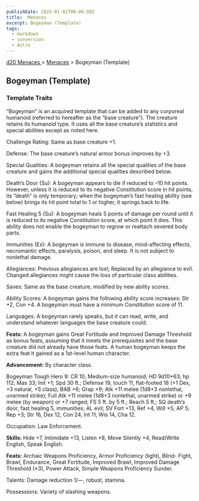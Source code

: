```yaml
---
publishDate: 2023-01-02T00:00:00Z
title:  Menaces
excerpt: Bogeyman (Template)
tags:
  - markdown
  - conversion
  - Astro
---
```


[ d20 Menaces ](/#menacesD20) > [ Menaces](menaces-d20-menaces-index) > Bogeyman (Template)

##  Bogeyman (Template)

###  Template Traits

“Bogeyman” is an acquired template that can be added to any corporeal humanoid
(referred to hereafter as the “base creature”). The creature retains its
humanoid type. It uses all the base creature’s statistics and special
abilities except as noted here.

Challenge Rating: Same as base creature +1.

Defense: The base creature’s natural armor bonus improves by +3.

Special Qualities: A bogeyman retains all the special qualities of the base
creature and gains the additional special qualities described below.

Death’s Door (Su): A bogeyman appears to die if reduced to –10 hit points.
However, unless it is reduced to its negative Constitution score in hit
points, its “death” is only temporary; when the bogeyman’s fast healing
ability (see below) brings its hit point total to 1 or higher, it springs back
to life.

Fast Healing 5 (Su): A bogeyman heals 5 points of damage per round until it is
reduced to its negative Constitution score, at which point it dies. This
ability does not enable the bogeyman to regrow or reattach severed body parts.

Immunities (Ex): A bogeyman is immune to disease, mind-affecting effects,
necromantic effects, paralysis, poison, and sleep. It is not subject to
nonlethal damage.

Allegiances: Previous allegiances are lost; Replaced by an allegiance to evil.
Changed allegiances might cause the loss of particular class abilities.

Saves: Same as the base creature, modified by new ability scores.

Ability Scores: A bogeyman gains the following ability score increases: Str
+2, Con +4. A bogeyman must have a minimum Constitution score of 11.

Languages: A bogeyman rarely speaks, but it can read, write, and understand
whatever languages the base creature could.

**Feats:** A bogeyman gains Great Fortitude and Improved Damage Threshold as
bonus feats, assuming that it meets the prerequisites and the base creature
did not already have those feats. A human bogeyman keeps the extra feat it
gained as a 1st-level human character.

**Advancement:** By character class.

Bogeyman Tough Hero 9: CR 10; Medium-size humanoid; HD 9d10+63; hp 112; Mas
33; Init +1; Spd 30 ft.; Defense 19, touch 11, flat-footed 18 (+1 Dex, +3
natural, +5 class); BAB +6; Grap +9; Atk +11 melee (1d8+3 nonlethal, unarmed
strike); Full Atk +11 melee (1d8+3 nonlethal, unarmed strike) or +9 melee (by
weapon) or +7 ranged; FS 5 ft. by 5 ft.; Reach 5 ft.; SQ death’s door, fast
healing 5, immunities; AL evil; SV Fort +13, Ref +4, Will +5; AP 5; Rep +3;
Str 16, Dex 12, Con 24, Int 11, Wis 14, Cha 12.

Occupation: Law Enforcement.

**Skills:** Hide +7, Intimidate +13, Listen +8, Move Silently +4, Read/Write
English, Speak English.

**Feats:** Archaic Weapons Proficiency, Armor Proficiency (light), Blind-
Fight, Brawl, Endurance, Great Fortitude, Improved Brawl, Improved Damage
Threshold (×3), Power Attack, Simple Weapons Proficiency Sunder.

Talents: Damage reduction 1/—, robust, stamina.

Possessions: Variety of slashing weapons.

